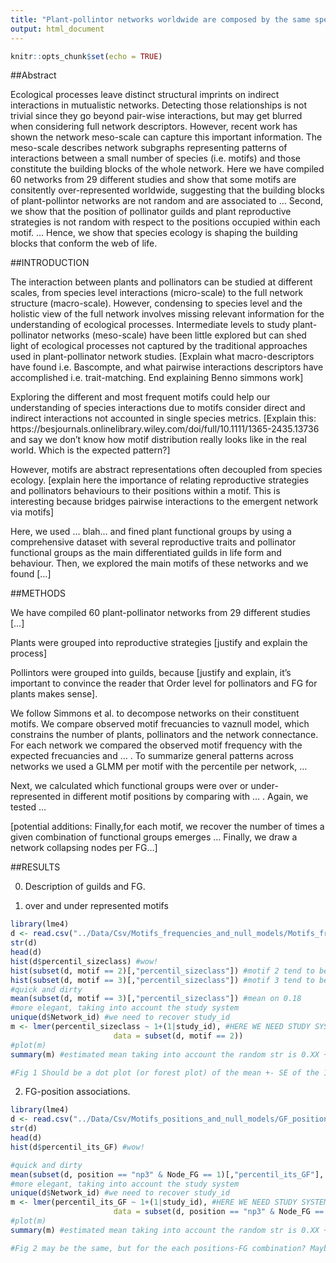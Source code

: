 ```yaml
---
title: "Plant-pollintor networks worldwide are composed by the same specific building blocks"
output: html_document
---
```


```r
knitr::opts_chunk$set(echo = TRUE)
```

##Abstract

Ecological processes leave distinct structural imprints on indirect interactions in mutualistic networks. Detecting those relationships is not trivial since they go beyond pair-wise interactions, but may get blurred when considering full network descriptors. However, recent work has shown the network meso-scale can capture this important information. The meso-scale describes network subgraphs representing patterns of interactions between a small number of species (i.e. motifs) and those constitute the building blocks of the whole network. Here we have compiled 60 networks from 29 different studies and show that some motifs are consitently over-represented worldwide, suggesting that the building blocks of plant-pollintor networks are not random and are associated to ... Second, we show that the position of pollinator guilds and plant reproductive strategies is not random with respect to the positions occupied within each motif. ... Hence, we show that species ecology is shaping the building blocks that conform the web of life.

##INTRODUCTION

The interaction between plants and pollinators can be studied at different scales, from species level interactions (micro-scale) to the full network structure (macro-scale). However, condensing to species level and the holistic view of the full network involves missing relevant information for the understanding of ecological processes. Intermediate levels to study plant-pollinator networks (meso-scale) have been little explored but can shed light of ecological processes not captured by the traditional approaches used in plant-pollinator network studies. [Explain what macro-descriptors have found i.e. Bascompte, and what pairwise interactions descriptors have accomplished i.e. trait-matching. End explaining Benno simmons work]

Exploring the different and most frequent motifs could help our understanding of species interactions due to motifs consider direct and indirect interactions not accounted in single species metrics. [Explain this: https://besjournals.onlinelibrary.wiley.com/doi/full/10.1111/1365-2435.13736 and say we don't know how motif distribution really looks like in the real world. Which is the expected pattern?]

However, motifs are abstract representations often decoupled from species ecology. [explain here the importance of relating reproductive strategies and pollinators behaviours to their positions within a motif. This is interesting because bridges pairwise interactions to the emergent network via motifs] 

Here, we used ... blah... and fined plant functional groups by using a comprehensive dataset with several reproductive traits and pollinator functional groups as the main differentiated guilds in life form and behaviour. Then, we explored the main motifs of these networks and we found [...]

##METHODS

We have compiled 60 plant-pollinator networks from 29 different studies [...]

Plants were grouped into reproductive strategies [justify and explain the process]

Pollintors were grouped into guilds, because [justify and explain, it's important to convince the reader that Order level for pollinators and FG for plants makes sense].

We follow Simmons et al. to decompose networks on their constituent motifs. We compare observed motif frecuancies to vaznull model, which constrains the number of plants, pollinators and the network connectance. For each network we compared the observed motif frequency with the expected frecuancies and ... . To summarize general patterns across networks we used a GLMM per motif with the percentile per network, ...

Next, we calculated which functional groups were over or under-represented in different motif positions by comparing with ... . Again, we tested ...

[potential additions: 
Finally,for each motif, we recover the number of times a given combination of functional groups emerges ...
Finally, we draw a network collapsing nodes per FG...]

##RESULTS

0) Description of guilds and FG. 

1) over and under represented motifs
```r
library(lme4)
d <- read.csv("../Data/Csv/Motifs_frequencies_and_null_models/Motifs_frequency_percentile.csv")
str(d)
head(d)
hist(d$percentil_sizeclass) #wow! 
hist(subset(d, motif == 2)[,"percentil_sizeclass"]) #motif 2 tend to be over-represented
hist(subset(d, motif == 3)[,"percentil_sizeclass"]) #motif 3 tend to be under-represented
#quick and dirty 
mean(subset(d, motif == 3)[,"percentil_sizeclass"]) #mean on 0.18
#more elegant, taking into account the study system
unique(d$Network_id) #we need to recover study_id
m <- lmer(percentil_sizeclass ~ 1+(1|study_id), #HERE WE NEED STUDY SYSTEM ONLY!! 
                       data = subset(d, motif == 2))  
#plot(m)
summary(m) #estimated mean taking into account the random str is 0.XX +- 0.XX (look at the (Intercept) estimate)

#Fig 1 Should be a dot plot (or forest plot) of the mean +- SE of the 15 motifs.
```
2) FG-position associations.
```r
library(lme4)
d <- read.csv("../Data/Csv/Motifs_positions_and_null_models/GF_positions_frequency_percentile.csv")
str(d)
head(d)
hist(d$percentil_its_GF) #wow! 

#quick and dirty 
mean(subset(d, position == "np3" & Node_FG == 1)[,"percentil_its_GF"], na.rm = TRUE) #mean of 0.61
#more elegant, taking into account the study system
unique(d$Network_id) #we need to recover study_id
m <- lmer(percentil_its_GF ~ 1+(1|study_id), #HERE WE NEED STUDY SYSTEM ONLY!! 
                       data = subset(d, position == "np3" & Node_FG == 1))  
#plot(m)
summary(m) #estimated mean taking into account the random str is 0.XX +- 0.XX (look at the (Intercept) estimate)

#Fig 2 may be the same, but for the each positions-FG combination? Maybe heatmap (but we lose the SE's)

```


